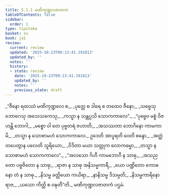 ```yaml
---
title: 5.1.1 မဏိကုဏ္ဍလဇာတက
tableOfContents: false
sidebar:
  order: 1
type: tipitaka
basket: su
book: ja1
review:
  current: review
  updated: '2025-10-23T09:13:41.191813'
  updated_by: ''
  notes: ''
  history:
  - state: review
    date: '2025-10-23T09:13:41.191813'
    updated_by: ''
    notes: ''
    previous_state: draft
---
```



<ReviewStatus review={frontmatter.review} showDetails={true} />

<HypothesisAnnotation frontmatter={frontmatter} />

<DynamicBreadcrumb />

<Division number="1" book="ja1" e="ch" v="22" p="120">

<Paragraph number="1146" type="verses" book="ja1">
_“ဇီနော ရထဿံ မဏိကုဏ္ဍလေ စ,_  
_ပုတ္တေ စ ဒါရေ စ တထေဝ ဇီနော;_  
_သဗ္ဗေသု ဘောဂေသု အသေသကေသု,_  
_ကသ္မာ န သန္တပ္ပသိ သောကကာလေ”._  

</Paragraph>

</Division>
<Division number="2" book="ja1" e="ch" v="22" p="120">

<Paragraph number="1147" type="verses" book="ja1">
_“ပုဗ္ဗေဝ မစ္စံ ဝိဇဟန္တိ ဘောဂါ,_  
_မစ္စော ဝါ တေ ပုဗ္ဗတရံ ဇဟာတိ;_  
_အသဿတာ ဘောဂိနော ကာမကာမိ,_  
_တသ္မာ န သောစာမဟံ သောကကာလေ._  

</Paragraph>

</Division>
<Division number="3" book="ja1" e="ch" v="22" p="137">

<Paragraph number="1148" type="verses" book="ja1">
ဥဒေတိ အာပူရတိ ဝေတိ စန္ဒော,_  
_အတ္ထံ တပေတွာန ပလေတိ သူရိယော;_  
_ဝိဒိတာ မယာ သတ္တုက လောကဓမ္မာ,_  
_တသ္မာ န သောစာမဟံ သောကကာလေ”._  

</Paragraph>

</Division>
<Division number="4" book="ja1" e="ch" v="22" p="120">

<Paragraph number="1149" type="verses" book="ja1">
_“အလသော ဂိဟီ ကာမဘောဂီ န သာဓု,_  
_အသညတော ပဗ္ဗဇိတော န သာဓု;_  
_ရာဇာ န သာဓု အနိသမ္မကာရီ,_  
_ယော ပဏ္ဍိတော ကောဓနော တံ န သာဓု._  

</Paragraph>

</Division>
<Division number="5" book="ja1" e="ch" v="22" p="120">

<Paragraph number="1150" type="verses" book="ja1">
_နိသမ္မ ခတ္တိယော ကယိရာ,_  
_နာနိသမ္မ ဒိသမ္ပတိ;_  
_နိသမ္မကာရိနော ရာဇ,_  
_ယသော ကိတ္တိ စ ဝဍ္ဎတီ”တိ._  


</Paragraph>
</Division>

<Paragraph number="1151" type="center" book="ja1">
မဏိကုဏ္ဍလဇာတကံ ပဌမံ.
</Paragraph>